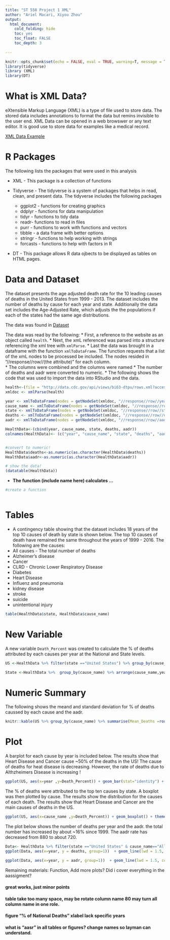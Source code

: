 ```yaml
---
title: "ST 558 Project 1 XML"
author: "Ariel Macari, Xiyou Zhou"
output:
  html_document:
    cold_folding: hide
    toc: yes
    toc_float: FALSE
    toc_depth: 3
  
---
```


```r
knitr::opts_chunk$set(echo = FALSE, eval = TRUE, warning=T, message = T)
library(tidyverse)
library (XML)
library(DT)


```

# What is XML Data?

eXtensible Markup Language (XML) is a type of file used to store data.  The stored data includes annotations to format the data but remins invisible to the user end. XML Data can be opened in a web browswer or any text editor.  It is good use to store data for examples like a medical record.


[XML Data Example](https://www.ibm.com/support/knowledgecenter/en/SSLTBW_2.3.0/com.ibm.zos.v2r3.ib6p000/ib6p9c4m2.htm)

# R Packages
The following lists the packages that were used in this analysis

* XML - This package is a collection of functions 

* Tidyverse - The tidyverse is a system of packages that helps in read, clean, and present data.  The tidyverse includes the following packages     
    + ggplot2 - functions for creating graphics  
    + ddplyr - functions for data manipulation  
    + tidyr - functions to tidy data
    + readr- functions to read in files  
    + purr - functions to work with functions and vectors
    + tibble - a data frame with better options
    + stringr - functions to help working with strings
    + forcasts - functions to help with factors in R

* DT - This package allows R data ojbects to be displayed as tables on HTML pages.

# Data and Dataset
The dataset presents the age adjusted death rate for the 10 leading causes of deaths in the United States from 1999 - 2013.  The dataset includes the number of deaths by cause for each year and state.  Additionally the data set includes the Age-Adjusted Rate, which adjusts the the populations if each of the states had the same age distributions.


The data was found in [Dataset](https://catalog.data.gov/dataset/age-adjusted-death-rates-for-the-top-10-leading-causes-of-death-united-states-2013)

The data was read by the following:
* First, a reference to the website as an object called `health`. 
* Next, the xmL referenced was parsed into a structure referencing the xml tree with `xmlParse`.
* Last the data was brought in a dataframe with the function `xmlToDataFrame`.  The function requests that a list of the xmL nodes to be processed be included.  The nodes resided in "//response//row//(the attribute)" for each column.  
* The columns were combined and the columns were named
* The number of deaths and aadr were converted to numeric.
* The following shows the code that was used to import the data into RStudio and the data.  

``` r
health<-(file = "http://data.cdc.gov/api/views/bi63-dtpu/rows.xml?accessType=DOWNLOAD")
xmldoc <- xmlParse(health)

year <- xmlToDataFrame(nodes = getNodeSet(xmldoc, "//response//row//year"))
cause_name <- xmlToDataFrame(nodes = getNodeSet(xmldoc, "//response//row//cause_name"))
state <- xmlToDataFrame(nodes = getNodeSet(xmldoc, "//response//row//state"))
deaths <- xmlToDataFrame(nodes = getNodeSet(xmldoc, "//response//row//deaths"))
aadr <- xmlToDataFrame(nodes = getNodeSet(xmldoc, "//response//row//aadr"))

HealthData<-(cbind(year, cause_name, state, deaths, aadr)) 
colnames(HealthData)<- (c("year", "cause_name", "state", "deaths", "aadr"))


#convert to numeric!
HealthData$deaths<-as.numeric(as.character(HealthData$deaths))
HealthData$aadr<-as.numeric(as.character(HealthData$aadr))

# show the data!
(datatable(HealthData))
```

* **The function (include name here) calculates ...**

```r
#create a function
  
```


# Tables 


* A contingency table showing that the dataset includes 18 years of the top 10 causes of death by state is shown below.  The top 10 causes of death have remained the same throughout the years of 1999 - 2016.  The following are the causes:  
* All causes - The total number of deaths 
* Alzheimer's disease  
* Cancer  
* CLRD - Chronic Lower Respiratory Disease  
* Diabetes  
* Heart Disease  
* Influenz and pneumonia  
* kidney disease  
* stroke  
* suicide  
* unintentional injury  

```r
table(HealthData$state, HealthData$cause_name)
```


# New Variable
A new variable `Death_Percent` was created to calculate the % of deaths attributed by each causes per year at the National and State levels.  

``` R
US <-HealthData %>% filter(state =="United States") %>% group_by(cause_name) %>% arrange(cause_name,year) %>%  group_by(year) %>% mutate(totdeaths=max(deaths)) %>% mutate(Death_Percent = round(deaths/totdeaths*100,1) ) %>% filter(cause_name != c("All causes"))

State <-HealthData %>%  group_by(cause_name) %>% arrange(cause_name,year, state ) %>% group_by(year,state) %>% mutate(totdeaths=max(deaths)) %>% mutate(Death_Percent = round(deaths/totdeaths*100,1) )  %>% filter(cause_name != c("All causes"))

```

# Numeric Summary
The following shows the meand and standard deviation for % of deaths caussed by each cause and the aadr.

```R
knitr::kable(US %>% group_by(cause_name) %>% summarise(Mean_Deaths =round(mean(Death_Percent),1), stdev_deaths =round(sd(Death_Percent),2), mean_aadr=(round(mean(aadr),1)), stdev_aadr=round(sd(aadr),2)))

```

# Plot
A barplot for each cause by year is included below.   The results show that Heart Disease and Cancer cause ~50% of the deaths in the US!  The cause of deaths for heat disease is decreasing.  However, the rate of deaths due to Althzheimers Disease is increasing ! 

``` r

ggplot(US, aes(x=year ,y=Death_Percent)) + geom_bar(stat="identity") + facet_wrap(aes(cause_name))  + theme(axis.text.x=element_blank())+ labs(title = "Percents of Deaths attributed by each cause")  +  ylab("% of Overall Deaths Contributed to Cause - US")

```

The % of deaths were attributed to the top ten causes by state.  A boxplot was then plotted by cause.  The results show the distribution for the causes of each death.  The results show that Heart Disease and Cancer are the main causes of deaths in the US.


``` r
ggplot(US, aes(x=cause_name ,y=Death_Percent)) + geom_boxplot() + theme(axis.text.x=element_text(angle = -90, hjust = 0)) +ylab("% of Overall Deaths Contributed to Cause - US") +  labs(title = "% of National Deaths - % attributed to each cause  US causes of death") + xlab("") 
```


The plot below shows the number of deaths per year and the aadr. the total number has increased by about ~16% since 1999.  The aadr rate has decreased from 880 to about 720.

```r
Data<- HealthData %>% filter(state =="United States" & cause_name=="All causes") %>% select(year, deaths, aadr) %>% arrange(year)
ggplot(Data, aes(x=year, y = deaths, group=1))  + geom_line(lwd = 1.5, color = "red") + theme(axis.text.x=element_text(angle = -90, hjust = 0)) + labs(title = "National - Total Number of Deaths")

ggplot(Data, aes(x=year, y = aadr, group=1))  + geom_line(lwd = 1.5, color = "blue") + theme(axis.text.x=element_text(angle = -90, hjust = 0)) + labs(title = "National - aadr")

```



Remaining materials: 
Function, 
Add more plots?
Did i cover everything in the aassigment?

#### great works, just minor points
#### table take too many space, may be rotate column name  80  may turn all column name in one role.
#### figure  "% of National Deaths"  xlabel lack specific years
#### what is "aasr" in all tables or figures? change names so layman can understand.
